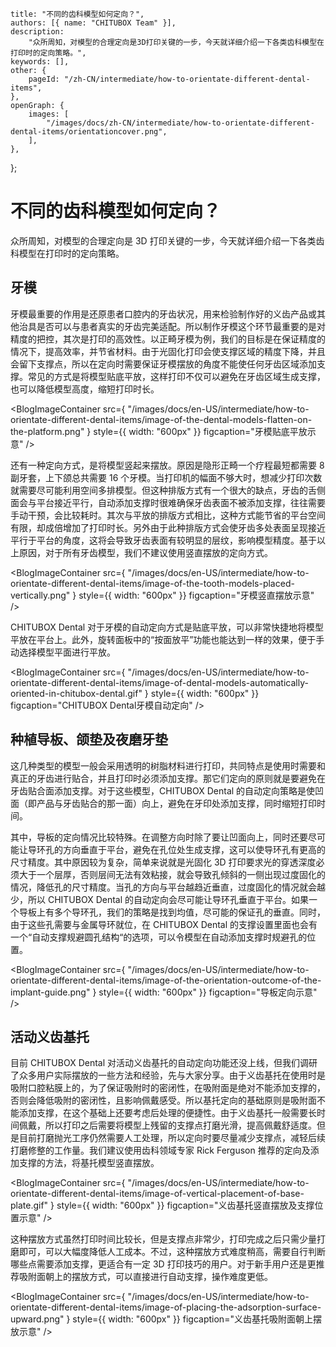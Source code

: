 	title: "不同的齿科模型如何定向？",
	authors: [{ name: "CHITUBOX Team" }],
	description:
		"众所周知，对模型的合理定向是3D打印关键的一步，今天就详细介绍一下各类齿科模型在打印时的定向策略。",
	keywords: [],
	other: {
		pageId: "/zh-CN/intermediate/how-to-orientate-different-dental-items",
	},
	openGraph: {
		images: [
			"/images/docs/zh-CN/intermediate/how-to-orientate-different-dental-items/orientationcover.png",
		],
	},
};

# 不同的齿科模型如何定向？

众所周知，对模型的合理定向是 3D 打印关键的一步，今天就详细介绍一下各类齿科模型在打印时的定向策略。

## 牙模

牙模最重要的作用是还原患者口腔内的牙齿状况，用来检验制作好的义齿产品或其他治具是否可以与患者真实的牙齿完美适配。所以制作牙模这个环节最重要的是对精度的把控，其次是打印的高效性。以正畸牙模为例，我们的目标是在保证精度的情况下，提高效率，并节省材料。由于光固化打印会使支撑区域的精度下降，并且会留下支撑点，所以在定向时需要保证牙模摆放的角度不能使任何牙齿区域添加支撑。常见的方式是将模型贴底平放，这样打印不仅可以避免在牙齿区域生成支撑，也可以降低模型高度，缩短打印时长。

<BlogImageContainer
	src={
		"/images/docs/en-US/intermediate/how-to-orientate-different-dental-items/image-of-the-dental-models-flatten-on-the-platform.png"
	}
	style={{ width: "600px" }}
	figcaption="牙模贴底平放示意"
/>

还有一种定向方式，是将模型竖起来摆放。原因是隐形正畸一个疗程最短都需要 8 副牙套，上下颌总共需要 16 个牙模。当打印机的幅面不够大时，想减少打印次数就需要尽可能利用空间多排模型。但这种排版方式有一个很大的缺点，牙齿的舌侧面会与平台接近平行，自动添加支撑时很难确保牙齿表面不被添加支撑，往往需要手动干预，会比较耗时。其次与平放的排版方式相比，这种方式能节省的平台空间有限，却成倍增加了打印时长。另外由于此种排版方式会使牙齿多处表面呈现接近平行于平台的角度，这将会导致牙齿表面有较明显的层纹，影响模型精度。基于以上原因，对于所有牙齿模型，我们不建议使用竖直摆放的定向方式。

<BlogImageContainer
	src={
		"/images/docs/en-US/intermediate/how-to-orientate-different-dental-items/image-of-the-tooth-models-placed-vertically.png"
	}
	style={{ width: "600px" }}
	figcaption="牙模竖直摆放示意"
/>

CHITUBOX Dental 对于牙模的自动定向方式是贴底平放，可以非常快捷地将模型平放在平台上。此外，旋转面板中的“按面放平”功能也能达到一样的效果，便于手动选择模型平面进行平放。

<BlogImageContainer
	src={
		"/images/docs/en-US/intermediate/how-to-orientate-different-dental-items/image-of-dental-models-automatically-oriented-in-chitubox-dental.gif"
	}
	style={{ width: "600px" }}
	figcaption="CHITUBOX Dental牙模自动定向"
/>

## 种植导板、颌垫及夜磨牙垫

这几种类型的模型一般会采用透明的树脂材料进行打印，共同特点是使用时需要和真正的牙齿进行贴合，并且打印时必须添加支撑。那它们定向的原则就是要避免在牙齿贴合面添加支撑。对于这些模型，CHITUBOX Dental 的自动定向策略是使凹面（即产品与牙齿贴合的那一面）向上，避免在牙印处添加支撑，同时缩短打印时间。

其中，导板的定向情况比较特殊。在调整方向时除了要让凹面向上，同时还要尽可能让导环孔的方向垂直于平台，避免在孔位处生成支撑，这可以使导环孔有更高的尺寸精度。其中原因较为复杂，简单来说就是光固化 3D 打印要求光的穿透深度必须大于一个层厚，否则层间无法有效粘接，就会导致孔倾斜的一侧出现过度固化的情况，降低孔的尺寸精度。当孔的方向与平台越趋近垂直，过度固化的情况就会越少，所以 CHITUBOX Dental 的自动定向会尽可能让导环孔垂直于平台。如果一个导板上有多个导环孔，我们的策略是找到均值，尽可能的保证孔的垂直。同时，由于这些孔需要与金属导环就位，在 CHITUBOX Dental 的支撑设置里面也会有一个“自动支撑规避圆孔结构“的选项，可以令模型在自动添加支撑时规避孔的位置。

<BlogImageContainer
	src={
		"/images/docs/en-US/intermediate/how-to-orientate-different-dental-items/image-of-the-orientation-outcome-of-the-implant-guide.png"
	}
	style={{ width: "600px" }}
	figcaption="导板定向示意"
/>

## 活动义齿基托

目前 CHITUBOX Dental 对活动义齿基托的自动定向功能还没上线，但我们调研了众多用户实际摆放的一些方法和经验，先与大家分享。由于义齿基托在使用时是吸附口腔粘膜上的，为了保证吸附时的密闭性，在吸附面是绝对不能添加支撑的，否则会降低吸附的密闭性，且影响佩戴感受。所以基托定向的基础原则是吸附面不能添加支撑，在这个基础上还要考虑后处理的便捷性。由于义齿基托一般需要长时间佩戴，所以打印之后需要将模型上残留的支撑点打磨光滑，提高佩戴舒适度。但是目前打磨抛光工序仍然需要人工处理，所以定向时要尽量减少支撑点，减轻后续打磨修整的工作量。我们建议使用齿科领域专家 Rick Ferguson 推荐的定向及添加支撑的方法，将基托模型竖直摆放。

<BlogImageContainer
	src={
		"/images/docs/en-US/intermediate/how-to-orientate-different-dental-items/image-of-vertical-placement-of-base-plate.gif"
	}
	style={{ width: "600px" }}
	figcaption="义齿基托竖直摆放及支撑位置示意"
/>

这种摆放方式虽然打印时间比较长，但是支撑点非常少，打印完成之后只需少量打磨即可，可以大幅度降低人工成本。不过，这种摆放方式难度稍高，需要自行判断哪些点需要添加支撑，更适合有一定 3D 打印技巧的用户。对于新手用户还是更推荐吸附面朝上的摆放方式，可以直接进行自动支撑，操作难度更低。

<BlogImageContainer
	src={
		"/images/docs/en-US/intermediate/how-to-orientate-different-dental-items/image-of-placing-the-adsorption-surface-upward.png"
	}
	style={{ width: "600px" }}
	figcaption="义齿基托吸附面朝上摆放示意"
/>
